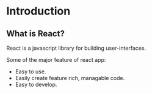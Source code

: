
# Introduction

## What is React?

React is a javascript library for building user-interfaces.

Some of the major feature of react app: 

- Easy to use.
- Easily create feature rich, managable code.
- Easy to develop.


